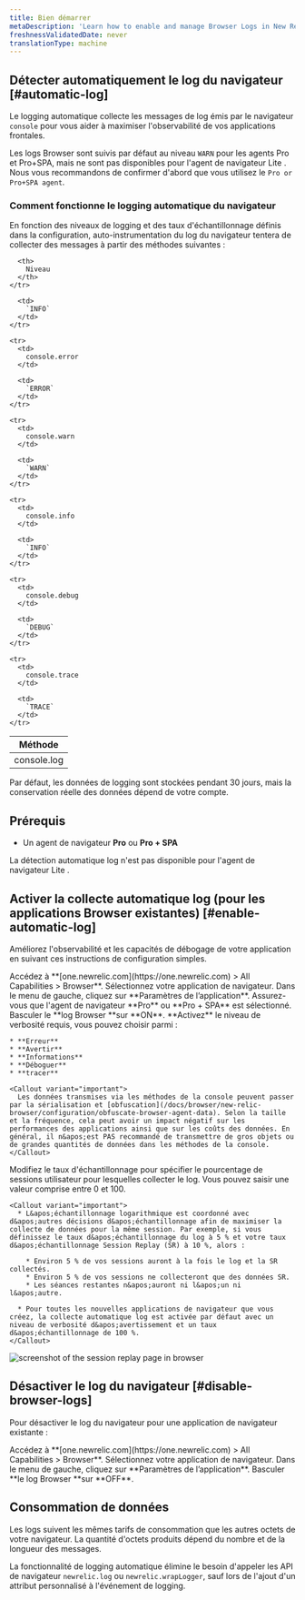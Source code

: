 ```yaml
---
title: Bien démarrer
metaDescription: 'Learn how to enable and manage Browser Logs in New Relic, including steps for automatic log collection and how to disable the feature.'
freshnessValidatedDate: never
translationType: machine
---
```


## Détecter automatiquement le log du navigateur [#automatic-log]

Le logging automatique collecte les messages de log émis par le navigateur `console` pour vous aider à maximiser l&apos;observabilité de vos applications frontales.

Les logs Browser sont suivis par défaut au niveau `WARN` pour les agents Pro et Pro+SPA, mais ne sont pas disponibles pour l&apos;agent de navigateur Lite . Nous vous recommandons de confirmer d&apos;abord que vous utilisez le `Pro or Pro+SPA agent`.

### Comment fonctionne le logging automatique du navigateur

En fonction des niveaux de logging et des taux d&apos;échantillonnage définis dans la configuration, auto-instrumentation du log du navigateur tentera de collecter des messages à partir des méthodes suivantes :

<table>
  <thead>
    <tr>
      <th style={{width: "200px"}}>
        Méthode
      </th>

      <th>
        Niveau
      </th>
    </tr>
  </thead>

  <tbody>
    <tr>
      <td>
        console.log
      </td>

      <td>
        `INFO`
      </td>
    </tr>

    <tr>
      <td>
        console.error
      </td>

      <td>
        `ERROR`
      </td>
    </tr>

    <tr>
      <td>
        console.warn
      </td>

      <td>
        `WARN`
      </td>
    </tr>

    <tr>
      <td>
        console.info
      </td>

      <td>
        `INFO`
      </td>
    </tr>

    <tr>
      <td>
        console.debug
      </td>

      <td>
        `DEBUG`
      </td>
    </tr>

    <tr>
      <td>
        console.trace
      </td>

      <td>
        `TRACE`
      </td>
    </tr>
  </tbody>
</table>

Par défaut, les données de logging sont stockées pendant 30 jours, mais la conservation réelle des données dépend de votre compte.

## Prérequis

* Un agent de navigateur **Pro** ou **Pro + SPA**

<Callout variant="important">
  La détection automatique log n&apos;est pas disponible pour l&apos;agent de navigateur Lite .
</Callout>

## Activer la collecte automatique log (pour les applications Browser existantes) [#enable-automatic-log]

Améliorez l&apos;observabilité et les capacités de débogage de votre application en suivant ces instructions de configuration simples.

<Steps>
  <Step>
    Accédez à **[one.newrelic.com](https://one.newrelic.com) &gt; All Capabilities &gt; Browser**.
  </Step>

  <Step>
    Sélectionnez votre application de navigateur.
  </Step>

  <Step>
    Dans le menu de gauche, cliquez sur **Paramètres de l’application**.
  </Step>

  <Step>
    Assurez-vous que l&apos;agent de navigateur **Pro** ou **Pro + SPA** est sélectionné.
  </Step>

  <Step>
    Basculer le **log Browser **sur **ON**.
  </Step>

  <Step>
    **Activez** le niveau de verbosité requis, vous pouvez choisir parmi :

    * **Erreur**
    * **Avertir**
    * **Informations**
    * **Déboguer**
    * **tracer**

    <Callout variant="important">
      Les données transmises via les méthodes de la console peuvent passer par la sérialisation et [obfuscation](/docs/browser/new-relic-browser/configuration/obfuscate-browser-agent-data). Selon la taille et la fréquence, cela peut avoir un impact négatif sur les performances des applications ainsi que sur les coûts des données. En général, il n&apos;est PAS recommandé de transmettre de gros objets ou de grandes quantités de données dans les méthodes de la console.
    </Callout>
  </Step>

  <Step>
    Modifiez le taux d&apos;échantillonnage pour spécifier le pourcentage de sessions utilisateur pour lesquelles collecter le log. Vous pouvez saisir une valeur comprise entre 0 et 100.

    <Callout variant="important">
      * L&apos;échantillonnage logarithmique est coordonné avec d&apos;autres décisions d&apos;échantillonnage afin de maximiser la collecte de données pour la même session. Par exemple, si vous définissez le taux d&apos;échantillonnage du log à 5 % et votre taux d&apos;échantillonnage Session Replay (SR) à 10 %, alors :

        * Environ 5 % de vos sessions auront à la fois le log et la SR collectés.
        * Environ 5 % de vos sessions ne collecteront que des données SR.
        * Les séances restantes n&apos;auront ni l&apos;un ni l&apos;autre.

      * Pour toutes les nouvelles applications de navigateur que vous créez, la collecte automatique log est activée par défaut avec un niveau de verbosité d&apos;avertissement et un taux d&apos;échantillonnage de 100 %.
    </Callout>
  </Step>
</Steps>

<img title="Session replay" alt="screenshot of the session replay page in browser" src="/images/browser-logs-overview.webp" />

## Désactiver le log du navigateur [#disable-browser-logs]

Pour désactiver le log du navigateur pour une application de navigateur existante :

<Steps>
  <Step>
    Accédez à **[one.newrelic.com](https://one.newrelic.com) &gt; All Capabilities &gt; Browser**.
  </Step>

  <Step>
    Sélectionnez votre application de navigateur.
  </Step>

  <Step>
    Dans le menu de gauche, cliquez sur **Paramètres de l’application**.
  </Step>

  <Step>
    Basculer **le log Browser **sur **OFF**.
  </Step>
</Steps>

## Consommation de données

Les logs suivent les mêmes tarifs de consommation que les autres octets de votre navigateur. La quantité d&apos;octets produits dépend du nombre et de la longueur des messages.

La fonctionnalité de logging automatique élimine le besoin d&apos;appeler les API de navigateur `newrelic.log` ou `newrelic.wrapLogger`, sauf lors de l&apos;ajout d&apos;un attribut personnalisé à l&apos;événement de logging.
